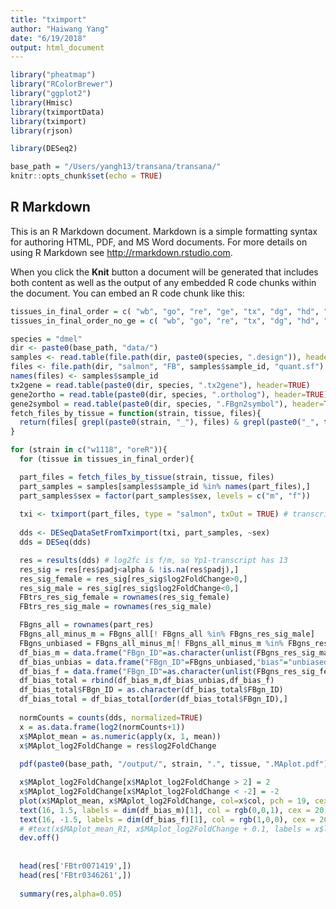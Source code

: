 ```yaml
---
title: "tximport"
author: "Haiwang Yang"
date: "6/19/2018"
output: html_document
---
```


```r
library("pheatmap")
library("RColorBrewer")
library("ggplot2")
library(Hmisc)
library(tximportData)
library(tximport)
library(rjson)

library(DESeq2)

base_path = "/Users/yangh13/transana/transana/"
knitr::opts_chunk$set(echo = TRUE)
```


## R Markdown

This is an R Markdown document. Markdown is a simple formatting syntax for authoring HTML, PDF, and MS Word documents. For more details on using R Markdown see <http://rmarkdown.rstudio.com>.

When you click the **Knit** button a document will be generated that includes both content as well as the output of any embedded R code chunks within the document. You can embed an R code chunk like this:

```r
tissues_in_final_order = c( "wb", "go", "re", "ge", "tx", "dg", "hd", "ac")
tissues_in_final_order_no_ge = c( "wb", "go", "re", "tx", "dg", "hd", "ac")

species = "dmel"
dir <- paste0(base_path, "data/")
samples <- read.table(file.path(dir, paste0(species, ".design")), header = TRUE)
files <- file.path(dir, "salmon", "FB", samples$sample_id, "quant.sf")
names(files) <- samples$sample_id
tx2gene = read.table(paste0(dir, species, ".tx2gene"), header=TRUE)
gene2ortho = read.table(paste0(dir, species, ".ortholog"), header=TRUE)
gene2symbol = read.table(paste0(dir, species, ".FBgn2symbol"), header=TRUE)
fetch_files_by_tissue = function(strain, tissue, files){
  return(files[ grepl(paste0(strain, "_"), files) & grepl(paste0("_", tissue, "_"), files)])
}

```

```r

for (strain in c("w1118", "oreR")){
  for (tissue in tissues_in_final_order){

  part_files = fetch_files_by_tissue(strain, tissue, files)
  part_samples = samples[samples$sample_id %in% names(part_files),]
  part_samples$sex = factor(part_samples$sex, levels = c("m", "f"))
  
  txi <- tximport(part_files, type = "salmon", txOut = TRUE) # transcript-level output
  
  dds <- DESeqDataSetFromTximport(txi, part_samples, ~sex)
  dds = DESeq(dds)

  res = results(dds) # log2fc is f/m, so Yp1-transcript has 13
  res_sig = res[res$padj<alpha & !is.na(res$padj),]
  res_sig_female = res_sig[res_sig$log2FoldChange>0,]
  res_sig_male = res_sig[res_sig$log2FoldChange<0,]
  FBtrs_res_sig_female = rownames(res_sig_female)  
  FBtrs_res_sig_male = rownames(res_sig_male)

  FBgns_all = rownames(part_res)
  FBgns_all_minus_m = FBgns_all[! FBgns_all %in% FBgns_res_sig_male]
  FBgns_unbiased = FBgns_all_minus_m[! FBgns_all_minus_m %in% FBgns_res_sig_female]
  df_bias_m = data.frame("FBgn_ID"=as.character(unlist(FBgns_res_sig_male)),"bias"="male")
  df_bias_unbias = data.frame("FBgn_ID"=FBgns_unbiased,"bias"="unbiased")
  df_bias_f = data.frame("FBgn_ID"=as.character(unlist(FBgns_res_sig_female)),"bias"="female")
  df_bias_total = rbind(df_bias_m,df_bias_unbias,df_bias_f)
  df_bias_total$FBgn_ID = as.character(df_bias_total$FBgn_ID)
  df_bias_total = df_bias_total[order(df_bias_total$FBgn_ID),]
  
  normCounts = counts(dds, normalized=TRUE)
  x = as.data.frame(log2(normCounts+1))
  x$MAplot_mean = as.numeric(apply(x, 1, mean))
  x$MAplot_log2FoldChange = res$log2FoldChange
    
  pdf(paste0(base_path, "/output/", strain, ".", tissue, ".MAplot.pdf"),width=40,height=40)

  x$MAplot_log2FoldChange[x$MAplot_log2FoldChange > 2] = 2
  x$MAplot_log2FoldChange[x$MAplot_log2FoldChange < -2] = -2
  plot(x$MAplot_mean, x$MAplot_log2FoldChange, col=x$col, pch = 19, cex = 8, xlim=c(0,18), cex.axis=5, cex.lab=5, cex.main=5, main = paste0(capitalize(species), " ", get_tissueFull(tissue) ), xlab="mean expression (log2 normalized read count + 1)", ylab="log2 fold change of male to female")
  text(16, 1.5, labels = dim(df_bias_m)[1], col = rgb(0,0,1), cex = 20)
  text(16, -1.5, labels = dim(df_bias_f)[1], col = rgb(1,0,0), cex = 20)
  # #text(x$MAplot_mean_R1, x$MAplot_log2FoldChange + 0.1, labels = x$label)
  dev.off()
  
  
  head(res['FBtr0071419',])
  head(res['FBtr0346261',])
  
  summary(res,alpha=0.05)
  
  
```